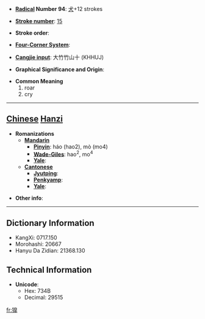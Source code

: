 * '''[[Wiktionary:Chinese radical index| Radical]] Number 94''': [[Wiktionary:Chinese radical index 犬|犬]]+12 strokes

* '''[[Wiktionary:Chinese total strokes index|Stroke number]]''': [[Wiktionary:Chinese total strokes index 15|15]]

* '''Stroke order''': 

* '''[[Wiktionary:Chinese four corner index|Four-Corner System]]''': 

* '''[[Wiktionary:Chinese Cangjie index|Cangjie input]]''': 大竹竹山十 (KHHUJ)

* '''Graphical Significance and Origin''': 

* '''Common Meaning'''
*#roar
*# cry


----

== [[Chinese]] [[Hanzi]] ==

* '''Romanizations'''
** '''[[Mandarin]]'''
*** '''[[Pinyin]]''': háo (hao2), mò (mo4)
*** '''[[Wade-Giles]]''': hao<sup>2</sup>, mo<sup>4</sup>
*** '''[[Yale]]''': 
** '''[[Cantonese]]'''
*** '''[[Jyutping]]''':
*** '''[[Penkyamp]]''': 
*** '''[[Yale]]''': 

* '''Other info''': 

----

== Dictionary Information ==

* KangXi: 0717.150
* Morohashi: 20667
* Hanyu Da Zidian: 21368.130

== Technical Information ==

* '''Unicode''':
** Hex: 734B
** Decimal: 29515

[[fr:獋]]